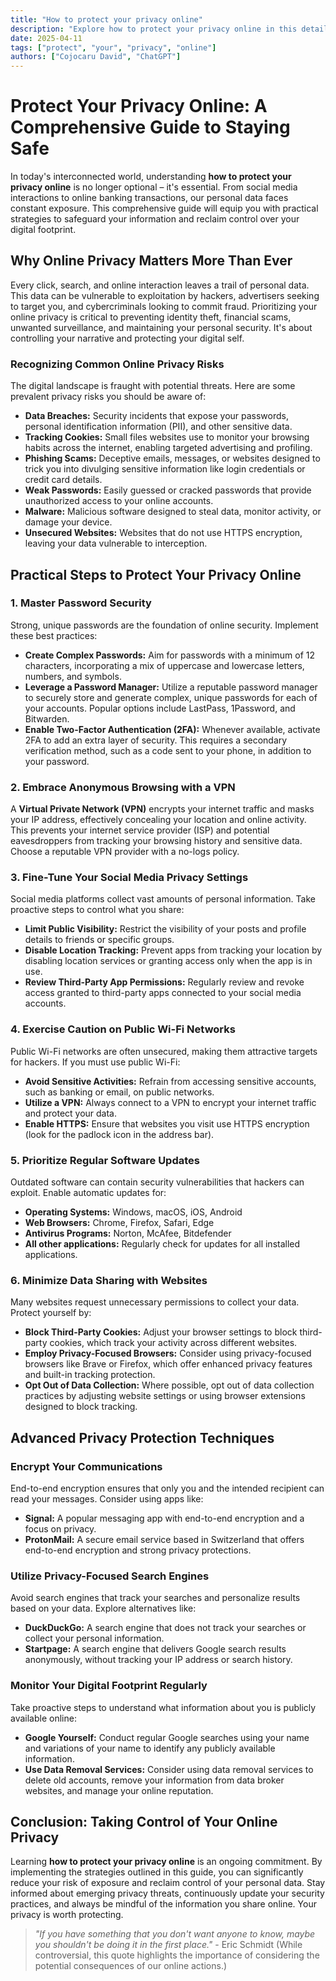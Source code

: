 ```yaml
---
title: "How to protect your privacy online"
description: "Explore how to protect your privacy online in this detailed guide, offering insights, strategies, and practical tips to enhance your understanding and application of the topic."
date: 2025-04-11
tags: ["protect", "your", "privacy", "online"]
authors: ["Cojocaru David", "ChatGPT"]
---
```


# Protect Your Privacy Online: A Comprehensive Guide to Staying Safe

In today's interconnected world, understanding **how to protect your privacy online** is no longer optional – it's essential. From social media interactions to online banking transactions, our personal data faces constant exposure. This comprehensive guide will equip you with practical strategies to safeguard your information and reclaim control over your digital footprint.

## Why Online Privacy Matters More Than Ever

Every click, search, and online interaction leaves a trail of personal data. This data can be vulnerable to exploitation by hackers, advertisers seeking to target you, and cybercriminals looking to commit fraud. Prioritizing your online privacy is critical to preventing identity theft, financial scams, unwanted surveillance, and maintaining your personal security. It's about controlling your narrative and protecting your digital self.

### Recognizing Common Online Privacy Risks

The digital landscape is fraught with potential threats. Here are some prevalent privacy risks you should be aware of:

- **Data Breaches:** Security incidents that expose your passwords, personal identification information (PII), and other sensitive data.
- **Tracking Cookies:** Small files websites use to monitor your browsing habits across the internet, enabling targeted advertising and profiling.
- **Phishing Scams:** Deceptive emails, messages, or websites designed to trick you into divulging sensitive information like login credentials or credit card details.
- **Weak Passwords:** Easily guessed or cracked passwords that provide unauthorized access to your online accounts.
- **Malware:** Malicious software designed to steal data, monitor activity, or damage your device.
- **Unsecured Websites:** Websites that do not use HTTPS encryption, leaving your data vulnerable to interception.

## Practical Steps to Protect Your Privacy Online

### 1. Master Password Security

Strong, unique passwords are the foundation of online security. Implement these best practices:

- **Create Complex Passwords:** Aim for passwords with a minimum of 12 characters, incorporating a mix of uppercase and lowercase letters, numbers, and symbols.
- **Leverage a Password Manager:** Utilize a reputable password manager to securely store and generate complex, unique passwords for each of your accounts. Popular options include LastPass, 1Password, and Bitwarden.
- **Enable Two-Factor Authentication (2FA):** Whenever available, activate 2FA to add an extra layer of security. This requires a secondary verification method, such as a code sent to your phone, in addition to your password.

### 2. Embrace Anonymous Browsing with a VPN

A **Virtual Private Network (VPN)** encrypts your internet traffic and masks your IP address, effectively concealing your location and online activity. This prevents your internet service provider (ISP) and potential eavesdroppers from tracking your browsing history and sensitive data. Choose a reputable VPN provider with a no-logs policy.

### 3. Fine-Tune Your Social Media Privacy Settings

Social media platforms collect vast amounts of personal information. Take proactive steps to control what you share:

- **Limit Public Visibility:** Restrict the visibility of your posts and profile details to friends or specific groups.
- **Disable Location Tracking:** Prevent apps from tracking your location by disabling location services or granting access only when the app is in use.
- **Review Third-Party App Permissions:** Regularly review and revoke access granted to third-party apps connected to your social media accounts.

### 4. Exercise Caution on Public Wi-Fi Networks

Public Wi-Fi networks are often unsecured, making them attractive targets for hackers. If you must use public Wi-Fi:

- **Avoid Sensitive Activities:** Refrain from accessing sensitive accounts, such as banking or email, on public networks.
- **Utilize a VPN:** Always connect to a VPN to encrypt your internet traffic and protect your data.
- **Enable HTTPS:** Ensure that websites you visit use HTTPS encryption (look for the padlock icon in the address bar).

### 5. Prioritize Regular Software Updates

Outdated software can contain security vulnerabilities that hackers can exploit. Enable automatic updates for:

- **Operating Systems:** Windows, macOS, iOS, Android
- **Web Browsers:** Chrome, Firefox, Safari, Edge
- **Antivirus Programs:** Norton, McAfee, Bitdefender
- **All other applications:** Regularly check for updates for all installed applications.

### 6. Minimize Data Sharing with Websites

Many websites request unnecessary permissions to collect your data. Protect yourself by:

- **Block Third-Party Cookies:** Adjust your browser settings to block third-party cookies, which track your activity across different websites.
- **Employ Privacy-Focused Browsers:** Consider using privacy-focused browsers like Brave or Firefox, which offer enhanced privacy features and built-in tracking protection.
- **Opt Out of Data Collection:** Where possible, opt out of data collection practices by adjusting website settings or using browser extensions designed to block tracking.

## Advanced Privacy Protection Techniques

### Encrypt Your Communications

End-to-end encryption ensures that only you and the intended recipient can read your messages. Consider using apps like:

- **Signal:** A popular messaging app with end-to-end encryption and a focus on privacy.
- **ProtonMail:** A secure email service based in Switzerland that offers end-to-end encryption and strong privacy protections.

### Utilize Privacy-Focused Search Engines

Avoid search engines that track your searches and personalize results based on your data. Explore alternatives like:

- **DuckDuckGo:** A search engine that does not track your searches or collect your personal information.
- **Startpage:** A search engine that delivers Google search results anonymously, without tracking your IP address or search history.

### Monitor Your Digital Footprint Regularly

Take proactive steps to understand what information about you is publicly available online:

- **Google Yourself:** Conduct regular Google searches using your name and variations of your name to identify any publicly available information.
- **Use Data Removal Services:** Consider using data removal services to delete old accounts, remove your information from data broker websites, and manage your online reputation.

## Conclusion: Taking Control of Your Online Privacy

Learning **how to protect your privacy online** is an ongoing commitment. By implementing the strategies outlined in this guide, you can significantly reduce your risk of exposure and reclaim control of your personal data. Stay informed about emerging privacy threats, continuously update your security practices, and always be mindful of the information you share online. Your privacy is worth protecting.

> _"If you have something that you don't want anyone to know, maybe you shouldn't be doing it in the first place."_ - Eric Schmidt (While controversial, this quote highlights the importance of considering the potential consequences of our online actions.)
